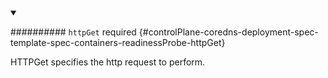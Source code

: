 


<details className="config-field" data-expandable="true" open>
<summary>

########## `httpGet` <span className="config-field-required" data-required="false">required</span> <span className="config-field-type"></span> <span className="config-field-default"></span> <span className="config-field-enum"></span> {#controlPlane-coredns-deployment-spec-template-spec-containers-readinessProbe-httpGet}

HTTPGet specifies the http request to perform.

</summary>

<PartialHttpgetreference />


</details>
